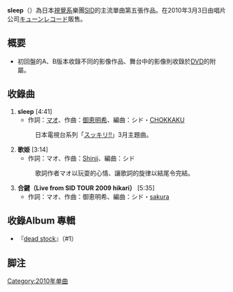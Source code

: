{{lowercase}}
{{Infobox Single <!-- 企劃:請參考音樂-->
| Name           = sleep
| Artist         = [[SID_(樂團)|SID]]
| Album          = dead stock
| B-side         = 歌姫<br>合鍵（Live from SID TOUR 2009 hikari）
| Released       = 2010年3月3日
| Format         = [[單曲|單曲]]
| Recorded       = 2010年<br>{{JPN}}
| Genre          = [[J-POP|J-POP]]
| Length         = 13分30秒
| Label          = [[キューンレコード|キューンレコード]]
| Writer         = [[マオ_(シド)|マオ]]（作詞）<br/>[[御恵明希|御恵明希]]（作曲 #1,3）<br/>[[Shinji|Shinji]]（作曲 #2）
| Producer       = 
| Certification  = 
| Chart position =  * 週最高排名第2名（[[Oricon公信榜|Oricon]]）
* 2010年3月榜最高排名第6名（Oricon）
| Last single    = [[one_way|one way]] <br /> （2009年）
| This single    = '''sleep''' <br />（2010年）
| Next single    = [[Rain_(SID單曲)|Rain]] <br />（2010年）
| Misc           = 
}}

'''sleep'''（{{lang-ja|スリープ}}）為日本[[視覺系|視覺系]]樂團[[SID_(樂團)|SID]]的主流單曲第五張作品。在2010年3月3日由唱片公司[[キューンレコード|キューンレコード]]販售。

== 概要 ==
* 初回盤的A、B版本收錄不同的影像作品、舞台中的影像則收錄於[[DVD|DVD]]的附屬。

== 收錄曲 ==
# '''sleep''' [4:41]
#* 作詞：[[マオ_(シド)|マオ]]、作曲：[[御恵明希|御恵明希]]、編曲：シド・[[CHOKKAKU|CHOKKAKU]]
#: 日本電視台系列「[[スッキリ!!|スッキリ!!]]」3月主題曲。
# '''歌姫''' [3:14]
#* 作詞：マオ、作曲：[[Shinji|Shinji]]、編曲：シド
#: 歌詞作者マオ以玩耍的心情、讓歌詞的旋律以結尾令完結。
# '''合鍵（Live from SID TOUR 2009 hikari）''' [5:35]
#* 作詞：マオ、作曲：御恵明希、編曲：シド・[[sakura_(ドラマー)|sakura]]

== 收錄Album 專輯 ==
* 『[[dead_stock|dead stock]]』（#1）


== 脚注 ==
<div class="references-small">{{reflist}}</div>

{{Single-stub}}

[[Category:2010年单曲|Category:2010年单曲]]